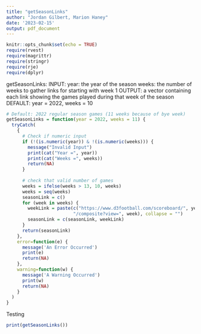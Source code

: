 ```yaml
---
title: "getSeasonLinks"
author: "Jordan Gilbert, Marion Haney"
date: '2023-02-15'
output: pdf_document
---
```


```r
knitr::opts_chunk$set(echo = TRUE)
require(rvest)
require(magrittr)
require(stringr)
require(rje)
require(dplyr)
```


getSeasonLinks:
INPUT: 
year: the year of the season
weeks: the number of weeks to gather links for starting with week 1
OUTPUT: a vector containing each link showing the games played during 
that week of the season
DEFAULT: year = 2022, weeks = 10


```r
# Default: 2022 regular season games (11 weeks because of bye week)
getSeasonLinks = function(year = 2022, weeks = 11) {
  tryCatch(
    {
      # Check if numeric input
      if (!(is.numeric(year)) & !(is.numeric(weeks))) {
        message("Invalid Input")
        print(cat("Year =", year))
        print(cat("Weeks =", weeks))
        return(NA)
      }
      
      # check that valid number of games
      weeks = ifelse(weeks > 13, 10, weeks)
      weeks = seq(weeks)
      seasonLink = c()
      for (week in weeks) {
        weekLink = paste(c("https://www.d3football.com/scoreboard/", year, 
                         "/composite?view=", week), collapse = "")
        seasonLink = c(seasonLink, weekLink)
      }
      return(seasonLink)
    },
    error=function(e) {
      message('An Error Occurred')
      print(e)
      return(NA)
    },
    warning=function(w) {
      message('A Warning Occurred')
      print(w)
      return(NA)
    }
  )
}
```

Testing
```r
print(getSeasonLinks())
```

